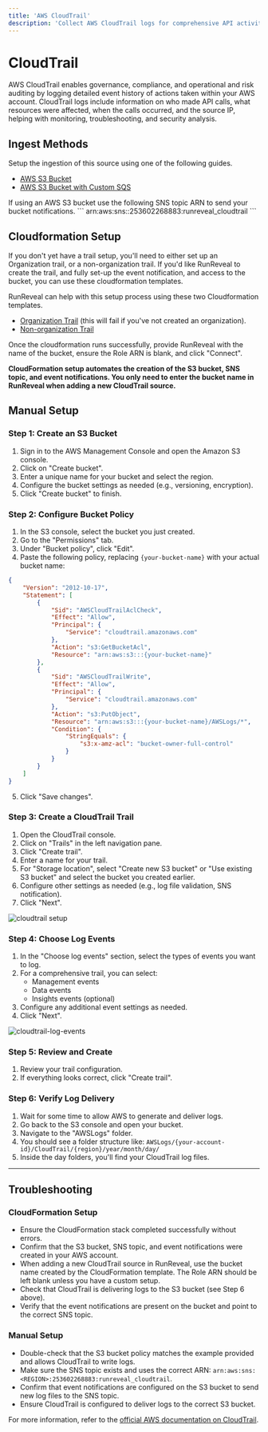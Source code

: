 ```yaml
---
title: 'AWS CloudTrail'
description: 'Collect AWS CloudTrail logs for comprehensive API activity monitoring. Track user actions, resource changes, and administrative events across your AWS infrastructure for security and compliance.'
---
```



# CloudTrail

 AWS CloudTrail enables governance, compliance, and operational and risk auditing by logging detailed event history of actions taken within your AWS account. 
 CloudTrail logs include information on who made API calls, 
 what resources were affected, when the calls occurred, and the source IP, helping with monitoring, troubleshooting, and security analysis.

## Ingest Methods

Setup the ingestion of this source using one of the following guides.

- [AWS S3 Bucket](/sources/object-storage/s3)
- [AWS S3 Bucket with Custom SQS](/sources/object-storage/external-s3)

<Callout type='info'>
If using an AWS S3 bucket use the following SNS topic ARN to send your bucket notifications.
```
arn:aws:sns:<REGION>:253602268883:runreveal_cloudtrail
```
</Callout>

## Cloudformation Setup
If you don't yet have a trail setup, you'll need to either set up an Organization trail, or a non-organization trail. If you'd like RunReveal to create the trail, and fully set-up the event notification, and access to the bucket, you can use these cloudformation templates.

RunReveal can help with this setup process using these two Cloudformation templates.
- [Organization Trail](https://us-east-2.console.aws.amazon.com/cloudformation/home?region=us-east-2#/stacks/create?templateURL=https://runreveal-public-assets.s3.us-east-2.amazonaws.com/runreveal-cloudformation.yml&stackName=RunRevealSetup) (this will fail if you've not created an organization).
- [Non-organization Trail](https://us-east-2.console.aws.amazon.com/cloudformation/home?region=us-east-2#/stacks/create?templateURL=https://runreveal-public-assets.s3.us-east-2.amazonaws.com/runreveal-cloudformation-noorg.yml&stackName=RunRevealSetupNoOrgs)

Once the cloudformation runs successfully, provide RunReveal with the name of the bucket, ensure the Role ARN is blank, and click "Connect".

<Callout type='info'>
<strong>CloudFormation setup automates the creation of the S3 bucket, SNS topic, and event notifications. You only need to enter the bucket name in RunReveal when adding a new CloudTrail source.</strong>
</Callout>

## Manual Setup
### Step 1: Create an S3 Bucket

1. Sign in to the AWS Management Console and open the Amazon S3 console.
2. Click on "Create bucket".
3. Enter a unique name for your bucket and select the region.
4. Configure the bucket settings as needed (e.g., versioning, encryption).
5. Click "Create bucket" to finish.

### Step 2: Configure Bucket Policy

1. In the S3 console, select the bucket you just created.
2. Go to the "Permissions" tab.
3. Under "Bucket policy", click "Edit".
4. Paste the following policy, replacing `{your-bucket-name}` with your actual bucket name:

```json
{
    "Version": "2012-10-17",
    "Statement": [
        {
            "Sid": "AWSCloudTrailAclCheck",
            "Effect": "Allow",
            "Principal": {
                "Service": "cloudtrail.amazonaws.com"
            },
            "Action": "s3:GetBucketAcl",
            "Resource": "arn:aws:s3:::{your-bucket-name}"
        },
        {
            "Sid": "AWSCloudTrailWrite",
            "Effect": "Allow",
            "Principal": {
                "Service": "cloudtrail.amazonaws.com"
            },
            "Action": "s3:PutObject",
            "Resource": "arn:aws:s3:::{your-bucket-name}/AWSLogs/*",
            "Condition": {
                "StringEquals": {
                    "s3:x-amz-acl": "bucket-owner-full-control"
                }
            }
        }
    ]
}
```

5. Click "Save changes".

### Step 3: Create a CloudTrail Trail

1. Open the CloudTrail console.
2. Click on "Trails" in the left navigation pane.
3. Click "Create trail".
4. Enter a name for your trail.
5. For "Storage location", select "Create new S3 bucket" or "Use existing S3 bucket" and select the bucket you created earlier.
6. Configure other settings as needed (e.g., log file validation, SNS notification).
7. Click "Next".

![cloudtrail setup](/cloudtrail-setup.png)

### Step 4: Choose Log Events

1. In the "Choose log events" section, select the types of events you want to log.
2. For a comprehensive trail, you can select:
   - Management events
   - Data events
   - Insights events (optional)
3. Configure any additional event settings as needed.
4. Click "Next".

![cloudtrail-log-events](/cloudtrail-log-events.png)

### Step 5: Review and Create

1. Review your trail configuration.
2. If everything looks correct, click "Create trail".

### Step 6: Verify Log Delivery

1. Wait for some time to allow AWS to generate and deliver logs.
2. Go back to the S3 console and open your bucket.
3. Navigate to the "AWSLogs" folder.
4. You should see a folder structure like: `AWSLogs/{your-account-id}/CloudTrail/{region}/year/month/day/`
5. Inside the day folders, you'll find your CloudTrail log files.

---

## Troubleshooting

### CloudFormation Setup
- Ensure the CloudFormation stack completed successfully without errors.
- Confirm that the S3 bucket, SNS topic, and event notifications were created in your AWS account.
- When adding a new CloudTrail source in RunReveal, use the bucket name created by the CloudFormation template. The Role ARN should be left blank unless you have a custom setup.
- Check that CloudTrail is delivering logs to the S3 bucket (see Step 6 above).
- Verify that the event notifications are present on the bucket and point to the correct SNS topic.

### Manual Setup
- Double-check that the S3 bucket policy matches the example provided and allows CloudTrail to write logs.
- Make sure the SNS topic exists and uses the correct ARN: `arn:aws:sns:<REGION>:253602268883:runreveal_cloudtrail`.
- Confirm that event notifications are configured on the S3 bucket to send new log files to the SNS topic.
- Ensure CloudTrail is configured to deliver logs to the correct S3 bucket.


For more information, refer to the [official AWS documentation on CloudTrail](https://docs.aws.amazon.com/awscloudtrail/latest/userguide/cloudtrail-user-guide.html).